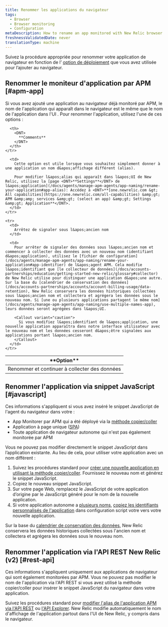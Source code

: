 ```yaml
---
title: Renommer les applications du navigateur
tags:
  - Browser
  - Browser monitoring
  - Configuration
metaDescription: How to rename an app monitored with New Relic browser monitoring.
freshnessValidatedDate: never
translationType: machine
---
```


Suivez la procédure appropriée pour renommer votre application de navigateur en fonction de l’ [option de déploiement](/docs/browser/new-relic-browser/installation-configuration/add-apps-new-relic-browser) que vous avez utilisée pour l’ajouter au navigateur.

## Renommer le moniteur d&apos;application par APM [#apm-app]

Si vous avez ajouté une application au navigateur déjà monitoré par APM, le nom de l&apos;application qui apparaît dans le navigateur est le même que le nom de l&apos;application dans l&apos;UI <InlinePopover type="apm" />. Pour renommer l&apos;application, utilisez l&apos;une de ces options :

<table>
  <thead>
    <tr>
      <th style={{ width: "200px" }}>
        <DNT>
          **Option**
        </DNT>
      </th>

      <th>
        <DNT>
          **Comments**
        </DNT>
      </th>
    </tr>
  </thead>

  <tbody>
    <tr>
      <td>
        Renommer et continuer à collecter des données
      </td>

      <td>
        Cette option est utile lorsque vous souhaitez simplement donner à une application un nom d&apos;affichage différent (alias).

        Pour modifier l&apos;alias qui apparaît dans l&apos;UI de New Relic, utilisez la [page <DNT>**Settings**</DNT> de l&apos;application](/docs/agents/manage-apm-agents/app-naming/rename-your-application#app-alias): Accédez à <DNT>**[one.newrelic.com &gt; All capabilities](https://one.newrelic.com/all-capabilities) &amp;gt; APM &amp;amp; services &amp;gt; (select an app) &amp;gt; Settings &amp;gt; Application**</DNT>.
      </td>
    </tr>

    <tr>
      <td>
        Arrêtez de signaler sous l&apos;ancien nom
      </td>

      <td>
        Pour arrêter de signaler des données sous l&apos;ancien nom et commencer à collecter des données avec un nouveau nom (identifiant d&apos;application), utilisez le [fichier de configuration](/docs/agents/manage-apm-agents/app-naming/rename-your-application#app-identifier) de l&apos;agent APM. Cela modifie l&apos;identifiant que [le collecteur de données](/docs/accounts-partnerships/education/getting-started-new-relic/glossary#collector) de New Relic utilise pour distinguer une application d&apos;une autre. Sur la base du [calendrier de conservation des données](/docs/accounts-partnerships/accounts/account-billing-usage/data-retention), New Relic conservera les données historiques collectées sous l&apos;ancien nom et collectera et agrégera les données sous le nouveau nom. Si [une ou plusieurs applications partagent le même nom](/docs/agents/manage-apm-agents/app-naming/use-multiple-names-app), leurs données seront agrégées dans l&apos;UI.

        <Callout variant="caution">
          Si vous modifiez l&apos;identifiant de l&apos;application, une nouvelle application apparaîtra dans notre interface utilisateur avec le nouveau nom et les données cesseront d&apos;être signalées aux applications portant l&apos;ancien nom.
        </Callout>
      </td>
    </tr>
  </tbody>
</table>

## Renommer l&apos;application via snippet JavaScript [#javascript]

Ces informations s&apos;appliquent si vous avez inséré le snippet JavaScript de l&apos;agent du navigateur dans votre :

* App Monitorer par APM qui a été déployé via la [méthode copier/coller](/docs/browser/new-relic-browser/installation-configuration/add-apps-new-relic-browser#copy-paste-app)
* Application à page unique ([SPA](/docs/browser/single-page-app-monitoring/get-started/add-apps-single-page-app-monitoring))
* Toute application de navigateur autonome qui n&apos;est pas également monitorée par APM

Vous ne pouvez pas modifier directement le snippet JavaScript dans l’application existante. Au lieu de cela, pour utiliser votre application avec un nom différent :

1. Suivez les procédures standard pour [créer une nouvelle application en utilisant la méthode copier/coller](/docs/browser/new-relic-browser/installation-configuration/add-apps-new-relic-browser#copy-paste-app). Fournissez le nouveau nom et générez le snippet JavaScript.
2. Copiez le nouveau snippet JavaScript.
3. Sur votre page Web, remplacez le JavaScript de votre application d’origine par le JavaScript généré pour le nom de la nouvelle application.
4. Si votre application autonome a [plusieurs noms](/docs/agents/manage-apm-agents/app-naming/use-multiple-names-app), [copiez les identifiants personnalisés de l&apos;application](/docs/browser/new-relic-browser/installation-configuration/copy-browser-monitoring-license-key-app-id) dans configuration script votre vers votre nouvelle application.

Sur la base du [calendrier de conservation des données](/docs/accounts-partnerships/accounts/account-billing-usage/data-retention), New Relic conservera les données historiques collectées sous l&apos;ancien nom et collectera et agrégera les données sous le nouveau nom.

## Renommer l&apos;application via l&apos;API REST New Relic (v2) [#rest-api]

Ces informations s&apos;appliquent uniquement aux applications de navigateur qui sont également monitorées par APM. Vous ne pouvez pas modifier le nom de l&apos;application via l&apos;API REST si vous avez utilisé la méthode copier/coller pour insérer le snippet JavaScript du navigateur dans votre application.

Suivez les procédures standard pour [modifier l&apos;alias de l&apos;application APM via l&apos;API REST](/docs/apis/rest-api-v2/application-examples-v2/change-alias-your-application-v2) ou [l&apos;API Explorer](https://rpm.newrelic.com/api/explore/applications/update). New Relic modifie automatiquement le nom d&apos;affichage de l&apos;application partout dans l&apos;UI de New Relic, y compris dans le navigateur.